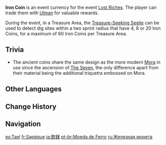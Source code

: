 {{Item Infobox
|id           = 000114
|image        = Item Iron Coin.png
|type         = Event Items
|group        = Event Currencies
|event        = Lost Riches
|quality      = 3
|description  = An ancient type of coinage that Ulman is collecting. Perhaps he may offer you something in exchange for Iron Coins.
Long ago, there was once an organization that attempted to found their own nation. These coins were the nation's minted currency at the time.
|source1      = [[Lost Riches]] Event
}}
'''Iron Coin''' is an event currency for the event [[Lost Riches]]. The player can trade them with [[Ulman]] for valuable rewards.

During the event, in a Treasure Area, the [[Treasure-Seeking Seelie]] can be used to detect dig sites within a two sprint radius that have 4, 8 or 20 Iron Coins, for a maximum of 60 Iron Coins per Treasure Area.

==Trivia==
* The ancient coins share the same design as the more modern [[Mora]] in use since the ascension of [[The Seven]], the only difference apart from their material being the additional triquetra embossed on Mora.

==Other Languages==
{{Other Languages
|en      = Iron Coin
|zhs     = 铁钱
|zhs_rm  = Tiě Qián
|zht     = 鐵錢
|zht_rm  = Tiě Qián
|zh_tl   = Metal Money
|ja      = 鉄銭
|ja_rm   = Tessen
|ja_tl   = Iron Coin
|ko      = 철전
|ko_tl   = Iron Coin
|es      = Tael
|es_tl   = {{w|Tael}}
|fr      = Sapèque
|fr_tl   = {{w|Cash (Chinese coin)|Chinese Coin}}
|fr_note = It refers to the coins with round outer shape and a square center hole. {{fr|{{wt|fr:sapèque|Sapèque}}}} is a word of Malay origin.
|ru      = Железная монета
|ru_tl   = Iron Coin
|th      = Iron Coin
|vi      = Tiền Xu
|vi_tl   = Coin
|de      = Eisenmünze
|de_tl   = Iron Coin
|id      = Iron Coin
|pt      = Moeda de Ferro
|pt_tl   = 
}}

==Change History==
{{Change History|1.2}}

==Navigation==
{{Precious Navbox|Currency}}

[[es:Tael]]
[[fr:Sapèque]]
[[ja:鉄銭]]
[[pt-br:Moeda de Ferro]]
[[ru:Железная монета]]